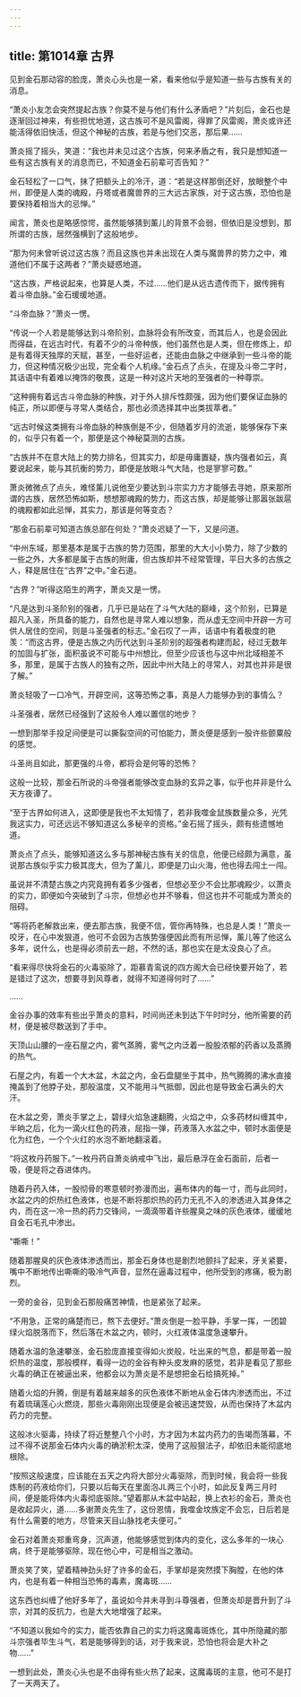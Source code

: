 ```yaml
---
---
---
```

title: 第1014章 古界
---



见到金石那动容的脸庞，萧炎心头也是一紧，看来他似乎是知道一些与古族有关的消息。

“萧炎小友怎会突然提起古族？你莫不是与他们有什么矛盾吧？”片刻后，金石也是逐渐回过神来，有些担忧地道，这古族可不是风雷阁，得罪了风雷阁，萧炎或许还能活得依旧快活，但这个神秘的古族，若是与他们交恶，那后果……

萧炎摇了摇头，笑道：“我也并未见过这个古族，何来矛盾之有，我只是想知道一些有这古族有关的消息而已，不知道金石前辈可否告知？”

金石轻松了一口气，抹了把额头上的冷汗，道：“若是这样那倒还好，放眼整个中州，即便是人类的魂殿，丹塔或者魔兽界的三大远古家族，对于这古族，恐怕也是要保持着相当大的忌惮。”

闻言，萧炎也是略感惊愕，虽然能够猜到薰儿的背景不会弱，但依旧是没想到，那所谓的古族，居然强横到了这般地步。

“那为何未曾听说过这古族？而且这族也并未出现在人类与魔兽界的势力之中，难道他们不属于这两者？”萧炎疑惑地道。

“这古族，严格说起来，也算是人类，不过……他们是从远古遗传而下，据传拥有着斗帝血脉。”金石缓缓地道。

“斗帝血脉？”萧炎一愣。

“传说一个人若是能够达到斗帝阶别，血脉将会有所改变，而其后人，也是会因此而得益，在远古时代，有着不少的斗帝种族，他们虽然也是人类，但在修炼上，却是有着得天独厚的天赋，甚至，一些好运者，还能由血脉之中继承到一些斗帝的能力，但这种情况极少出现，完全看个人机缘。”金石点了点头，在提及斗帝二字时，其话语中有着难以掩饰的敬畏，这是一种对这片天地的至强者的一种尊崇。

“这种拥有着远古斗帝血脉的种族，对于外人排斥性颇强，因为他们要保证血脉的纯正，所以即便与寻常人类结合，那也必须选择其中出类拔萃者。”

“远古时候这类拥有斗帝血脉的种族倒是不少，但随着岁月的流逝，能够保存下来的，似乎只有着一个，那便是这个神秘莫测的古族。

“古族并不在意大陆上的势力排名，但其实力，却是毋庸置疑，族内强者如云，真要说起来，能与其抗衡的势力，即便是放眼斗气大陆，也是寥寥可数。”

萧炎微微点了点头，难怪薰儿说他至少要达到斗宗实力方才能够去寻她，原来那所谓的古族，居然恐怖如斯，想想那魂殿的势力，而这古族，却是能够让那嚣张跋扈的魂殿都如此忌惮，其实力，那该是何等变态？

“那金石前辈可知道古族总部在何处？”萧炎迟疑了一下，又是问道。

“中州东域，那里基本是属于古族的势力范围，那里的大大小小势力，除了少数的一些之外，大多都是属于古族的附庸，但古族却并不经常管理，平日大多的古族之人，释是居住在“古界”之中。”金石道。

“古界？”听得这陌生的两字，萧炎又是一愣。

“凡是达到斗圣阶别的强者，几乎已是站在了斗气大陆的巅峰，这个阶别，已算是超凡入圣，所具备的能力，自然也是寻常人难以想象，而从虚无空间中开辟一方可供人居住的空间，则是斗圣强者的标志。”金石叹了一声，话语中有着极度的艳羡：“而这古界，便是古族之内历代达到斗圣阶别的超强者构建而起，经过无数年的加固与扩张，面积虽说不可能与中州想比，但至少应该也与这中州北域相差不多，那里，是属于古族人的独有之所，因此中州大陆上的寻常人，对其也并非是很了解。”

萧炎轻吸了一口冷气，开辟空间，这等恐怖之事，真是人力能够办到的事情么？

斗圣强者，居然已经强到了这般令人难以置信的地步？

一想到那举手投足间便是可以撕裂空间的可怕能力，萧炎便是感到一股许些颤粟般的感觉。

斗圣尚且如此，那更强的斗帝，都将会是何等的恐怖？

这般一比较，那金石所说的斗帝强者能够改变血脉的玄异之事，似乎也并非是什么天方夜谭了。

“至于古界如何进入，这即便是我也不太知情了，若非我噬金鼠族数量众多，光凭我这实力，可还远远不够知道这么多秘辛的资格。”金石摇了摇头，颇有些遗憾地道。

萧炎点了点头，能够知道这么多与那神秘古族有关的信息，他便已经颇为满意，虽说那古族似乎实力极其庞大，但为了薰儿，即便是刀山火海，他也得去闯土一闯。

虽说并不清楚古族之内究竟拥有着多少强者，但想必至少不会比那魂殿少，以萧炎的实力，即便如今突破到了斗宗，但想必也并不够看，但这也并不可能成为萧炎的阻碍。

“等将药老解救出来，便去那古族，我便不信，管你再特殊，也总是人类！”萧炎一咬牙，在心中发狠道，他可不会因为古族势强便因此而有所忌惮，薰儿等了他这么多年，说什么，也是得必须前去一趟，不然的话，那也实在是太没良心了点。

“看来得尽快将金石的火毒驱除了，距慕青鸾说的四方阁大会已经快要开始了，若是错过了这次，想要寻到风尊者，就得不知道得何时了……”

……

金谷办事的效率有些出乎萧炎的意料，时间尚还未到达下午时时分，他所需要的药材，便是被尽数送到了手中。

天顶山山腰的一座石屋之内，雾气蒸腾，雾气之内泛着一股股浓郁的药香以及蒸腾的热气。

石屋之内，有着一个大木盆，木盆之内，金石盘腿坐于其中，热气腾腾的沸水直接掩盖到了他脖子处，那般温度，又不能用斗气抵御，因此也是导致金石满头的大汗。

在木盆之旁，萧炎手掌之上，碧绿火焰急速翻腾，火焰之中，众多药材纠缠其中，半晌之后，化为一滴火红色的药液，屈指一弹，药液落入水盆之中，顿时水面便是化为红色，一个个火红的水泡不断地翻滚着。

“将这枚丹药服下。”一枚丹药自萧炎纳戒中飞出，最后悬浮在金石面前，后者一吸，便是将之吞进体内。

随着丹药入体，一股彻骨的寒意顿时弥漫而出，遍布体内的每一寸，而与此同时，水盆之内的炽热红色液体，也是不断将那炽热的药力无孔不入的渗透进入其身体之内，而在这一冷一热的药力交锋间，一滴滴带着许些腥臭之味的灰色液体，缓缓地自金石毛孔中渗出。

“嘶嘶！”

随着那腥臭的灰色液体渗透而出，那金石身体也是剧烈地颤抖了起来，牙关紧要，嘴中不断地传出嘶嘶的吸冷气声音，显然在逼毒过程中，他所受到的疼痛，极为剧烈。

一旁的金谷，见到金石那般痛苦神情，也是紧张了起来。

“不用急，正常的痛楚而已，熬下去便好。”萧炎倒是一脸平静，手掌一挥，一团碧绿火焰脱落而下，然后落在木盆之内，顿时，火红液体温度急速攀升。

随着水温的急速攀涨，金石脸庞直接变得如火炭般，吐出来的气息，都是带着一股炽热的温度，那般模样，看得一边的金谷有种头皮发麻的感觉，若非是看见了那些火毒的确正在被逼出来，他都会以为萧炎是不是想把金石给搞死掉。”

随着火焰的升腾，倒是有着越来越多的灰色液体不断地从金石体内渗透而出，不过有着琉璃莲心火燃烧，那些火毒刚刚出现便是会被迅速焚毁，从而也保持了木盆内药力的完整。

这般冰火驱毒，持续了将近整整八个小时，方才因为木盆内药力的告竭而落幕，不过不得不说那金石体内火毒的确淤积太深，使用了这般狠法子，却依旧未能彻底地根除。

“按照这般速度，应该能在五天之内将大部分火毒驱除，而到时候，我会将一些我炼制的药液给你们，只要以后每天在里面泡JL两三个小时，如此反复两三月时间，便是能将体内火毒彻底驱除。”望着那从木盆中站起，换上衣衫的金石，萧炎也是收起异火，道……多谢萧炎先生了，这份恩情，我噬金坟族定不会忘，日后若是有什么需要的地方，尽管来天目山脉找老夫便可。”

金石对着萧炎郑重弯身，沉声道，他能够感觉到体内的变化，这么多年的一块心病，终于是能够驱除，现在他心中，可是相当之激动。

萧炎笑了笑，望着精神劲头好了许多的金石，手掌却是突然摸下胸膛，在他的体内，也是有着一种相当恐怖的毒素，魔毒斑……

这东西也纠缠了他好多年了，虽说如今并未寻到斗尊强者，但萧炎却是晋升到了斗宗，对其的反抗力，也是大大地增强了起来。

“不知道以我如今的实力，能否依靠自己的实力将这魔毒斑炼化，其中所隐藏的那斗宗强者毕生斗气，若是能够得到的话，对于我来说，恐怕也将会是大补之物……”

一想到此处，萧炎心头也是不由得有些火热了起来，这魔毒斑的主意，他可不是打了一天两天了。
